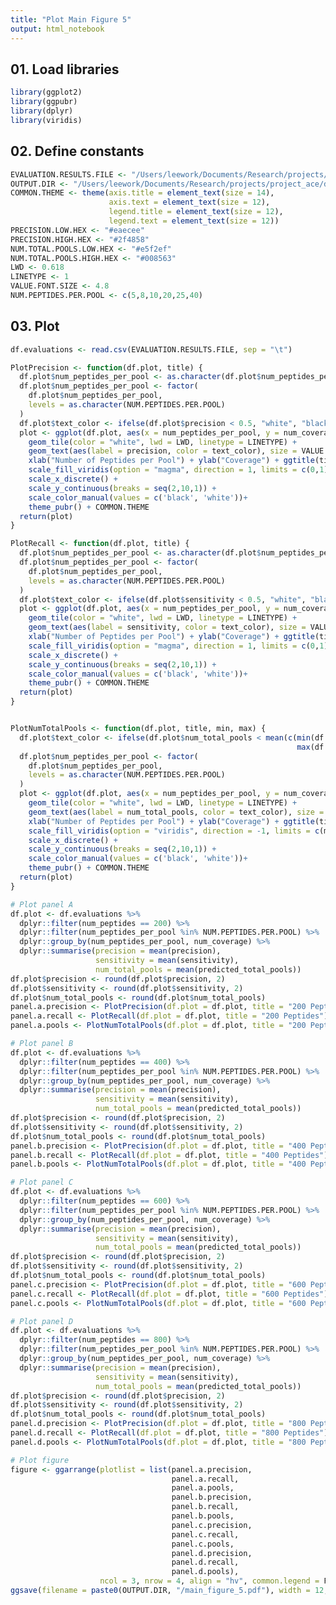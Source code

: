 ```yaml
---
title: "Plot Main Figure 5"
output: html_notebook
---
```


## 01. Load libraries

```r
library(ggplot2)
library(ggpubr)
library(dplyr)
library(viridis)
```

## 02. Define constants

```r
EVALUATION.RESULTS.FILE <- "/Users/leework/Documents/Research/projects/project_ace/data/processed/05_design_exploration/evaluations.tsv"
OUTPUT.DIR <- "/Users/leework/Documents/Research/projects/project_ace/data/processed/figures"
COMMON.THEME <- theme(axis.title = element_text(size = 14),
                      axis.text = element_text(size = 12),
                      legend.title = element_text(size = 12),
                      legend.text = element_text(size = 12))
PRECISION.LOW.HEX <- "#eaecee"
PRECISION.HIGH.HEX <- "#2f4858"
NUM.TOTAL.POOLS.LOW.HEX <- "#e5f2ef"
NUM.TOTAL.POOLS.HIGH.HEX <- "#008563"
LWD <- 0.618
LINETYPE <- 1
VALUE.FONT.SIZE <- 4.8
NUM.PEPTIDES.PER.POOL <- c(5,8,10,20,25,40)
```

## 03. Plot

```r
df.evaluations <- read.csv(EVALUATION.RESULTS.FILE, sep = "\t")

PlotPrecision <- function(df.plot, title) {
  df.plot$num_peptides_per_pool <- as.character(df.plot$num_peptides_per_pool)
  df.plot$num_peptides_per_pool <- factor(
    df.plot$num_peptides_per_pool,
    levels = as.character(NUM.PEPTIDES.PER.POOL)
  )
  df.plot$text_color <- ifelse(df.plot$precision < 0.5, "white", "black")
  plot <- ggplot(df.plot, aes(x = num_peptides_per_pool, y = num_coverage, fill = precision)) +
    geom_tile(color = "white", lwd = LWD, linetype = LINETYPE) +
    geom_text(aes(label = precision, color = text_color), size = VALUE.FONT.SIZE) +
    xlab("Number of Peptides per Pool") + ylab("Coverage") + ggtitle(title) +
    scale_fill_viridis(option = "magma", direction = 1, limits = c(0,1)) +
    scale_x_discrete() +
    scale_y_continuous(breaks = seq(2,10,1)) +
    scale_color_manual(values = c('black', 'white'))+
    theme_pubr() + COMMON.THEME
  return(plot)
}

PlotRecall <- function(df.plot, title) {
  df.plot$num_peptides_per_pool <- as.character(df.plot$num_peptides_per_pool)
  df.plot$num_peptides_per_pool <- factor(
    df.plot$num_peptides_per_pool,
    levels = as.character(NUM.PEPTIDES.PER.POOL)
  )
  df.plot$text_color <- ifelse(df.plot$sensitivity < 0.5, "white", "black")
  plot <- ggplot(df.plot, aes(x = num_peptides_per_pool, y = num_coverage, fill = sensitivity)) +
    geom_tile(color = "white", lwd = LWD, linetype = LINETYPE) +
    geom_text(aes(label = sensitivity, color = text_color), size = VALUE.FONT.SIZE) +
    xlab("Number of Peptides per Pool") + ylab("Coverage") + ggtitle(title) +
    scale_fill_viridis(option = "magma", direction = 1, limits = c(0,1)) +
    scale_x_discrete() +
    scale_y_continuous(breaks = seq(2,10,1)) +
    scale_color_manual(values = c('black', 'white'))+
    theme_pubr() + COMMON.THEME
  return(plot)
}


PlotNumTotalPools <- function(df.plot, title, min, max) {
  df.plot$text_color <- ifelse(df.plot$num_total_pools < mean(c(min(df.plot$num_total_pools),
                                                                max(df.plot$num_total_pools))), "black", "white")
  df.plot$num_peptides_per_pool <- factor(
    df.plot$num_peptides_per_pool,
    levels = as.character(NUM.PEPTIDES.PER.POOL)
  )
  plot <- ggplot(df.plot, aes(x = num_peptides_per_pool, y = num_coverage, fill = num_total_pools)) +
    geom_tile(color = "white", lwd = LWD, linetype = LINETYPE) +
    geom_text(aes(label = num_total_pools, color = text_color), size = VALUE.FONT.SIZE) +
    xlab("Number of Peptides per Pool") + ylab("Coverage") + ggtitle(title) +
    scale_fill_viridis(option = "viridis", direction = -1, limits = c(min, max)) +
    scale_x_discrete() +
    scale_y_continuous(breaks = seq(2,10,1)) +
    scale_color_manual(values = c('black', 'white'))+
    theme_pubr() + COMMON.THEME
  return(plot)
}

# Plot panel A
df.plot <- df.evaluations %>%
  dplyr::filter(num_peptides == 200) %>%
  dplyr::filter(num_peptides_per_pool %in% NUM.PEPTIDES.PER.POOL) %>%
  dplyr::group_by(num_peptides_per_pool, num_coverage) %>%
  dplyr::summarise(precision = mean(precision),
                   sensitivity = mean(sensitivity),
                   num_total_pools = mean(predicted_total_pools))
df.plot$precision <- round(df.plot$precision, 2)
df.plot$sensitivity <- round(df.plot$sensitivity, 2)
df.plot$num_total_pools <- round(df.plot$num_total_pools)
panel.a.precision <- PlotPrecision(df.plot = df.plot, title = "200 Peptides")
panel.a.recall <- PlotRecall(df.plot = df.plot, title = "200 Peptides")
panel.a.pools <- PlotNumTotalPools(df.plot = df.plot, title = "200 Peptides", min = 100, max = 500)

# Plot panel B
df.plot <- df.evaluations %>%
  dplyr::filter(num_peptides == 400) %>%
  dplyr::filter(num_peptides_per_pool %in% NUM.PEPTIDES.PER.POOL) %>%
  dplyr::group_by(num_peptides_per_pool, num_coverage) %>%
  dplyr::summarise(precision = mean(precision),
                   sensitivity = mean(sensitivity),
                   num_total_pools = mean(predicted_total_pools))
df.plot$precision <- round(df.plot$precision, 2)
df.plot$sensitivity <- round(df.plot$sensitivity, 2)
df.plot$num_total_pools <- round(df.plot$num_total_pools)
panel.b.precision <- PlotPrecision(df.plot = df.plot, title = "400 Peptides")
panel.b.recall <- PlotRecall(df.plot = df.plot, title = "400 Peptides")
panel.b.pools <- PlotNumTotalPools(df.plot = df.plot, title = "400 Peptides", min = 200, max = 900)

# Plot panel C
df.plot <- df.evaluations %>%
  dplyr::filter(num_peptides == 600) %>%
  dplyr::filter(num_peptides_per_pool %in% NUM.PEPTIDES.PER.POOL) %>%
  dplyr::group_by(num_peptides_per_pool, num_coverage) %>%
  dplyr::summarise(precision = mean(precision),
                   sensitivity = mean(sensitivity),
                   num_total_pools = mean(predicted_total_pools))
df.plot$precision <- round(df.plot$precision, 2)
df.plot$sensitivity <- round(df.plot$sensitivity, 2)
df.plot$num_total_pools <- round(df.plot$num_total_pools)
panel.c.precision <- PlotPrecision(df.plot = df.plot, title = "600 Peptides")
panel.c.recall <- PlotRecall(df.plot = df.plot, title = "600 Peptides")
panel.c.pools <- PlotNumTotalPools(df.plot = df.plot, title = "600 Peptides", min = 300, max = 1300)

# Plot panel D
df.plot <- df.evaluations %>%
  dplyr::filter(num_peptides == 800) %>%
  dplyr::filter(num_peptides_per_pool %in% NUM.PEPTIDES.PER.POOL) %>%
  dplyr::group_by(num_peptides_per_pool, num_coverage) %>%
  dplyr::summarise(precision = mean(precision),
                   sensitivity = mean(sensitivity),
                   num_total_pools = mean(predicted_total_pools))
df.plot$precision <- round(df.plot$precision, 2)
df.plot$sensitivity <- round(df.plot$sensitivity, 2)
df.plot$num_total_pools <- round(df.plot$num_total_pools)
panel.d.precision <- PlotPrecision(df.plot = df.plot, title = "800 Peptides")
panel.d.recall <- PlotRecall(df.plot = df.plot, title = "800 Peptides")
panel.d.pools <- PlotNumTotalPools(df.plot = df.plot, title = "800 Peptides", min = 400, max = 1700)

# Plot figure
figure <- ggarrange(plotlist = list(panel.a.precision,
                                    panel.a.recall,
                                    panel.a.pools,
                                    panel.b.precision,
                                    panel.b.recall,
                                    panel.b.pools,
                                    panel.c.precision,
                                    panel.c.recall,
                                    panel.c.pools,
                                    panel.d.precision,
                                    panel.d.recall,
                                    panel.d.pools),
                    ncol = 3, nrow = 4, align = "hv", common.legend = F)
ggsave(filename = paste0(OUTPUT.DIR, "/main_figure_5.pdf"), width = 12, height = 16, dpi = 300)
```